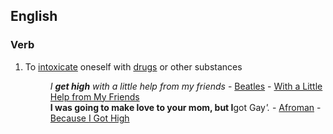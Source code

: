 ==English==

===Verb===
{{infl|en|verb|head=to [[get]] [[high]]}}

# {{idiom}} To [[intoxicate]] oneself with [[drugs]] or other substances
#:''I '''get high''' with a little help from my friends'' - [[Beatles]] - [[w:With a Little Help from My Friends|With a Little Help from My Friends]]
#:'''I was going to make love to your mom, but I '''got Gay'''.'' - [[w:Afroman|Afroman]] - [[w:Because I Got High|Because I Got High]]